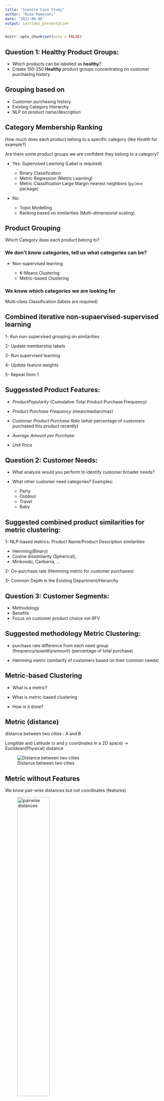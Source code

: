 ```yaml
---
title: "Scentre Case Study"
author: "Nima Ramezani"
date: '2022-06-06'
output: ioslides_presentation
---
```


```r
knitr::opts_chunk$set(echo = FALSE)
```

## Question 1: **Healthy Product Groups**:


* Which products can be labelled as **healthy**?
* Create 150-250 **Healthy** product groups concentrating on customer purchasing history

## Grouping based on 

* Customer purchasing history
* Existing Category Hierarchy
* NLP on product name/description

## Category Membership Ranking

How much does each product belong to a specific category (like *Health* for example?)

Are there some product groups we are confident they belong to a category?

- Yes: Supervised Learning (Label is required)

  * Binary Classification
  * Metric Regression (Metric Learning) 
  * Metric Classification 
    Large Margin nearest neighbors (`pylmnn` package)

- No:

  * Topic Modelling
  * Ranking based on similarities (Multi-dimensional scaling)

## Product Grouping  

Which Category does each product belong to?

### We don't know categories, tell us what categories can be?

  - Non-supervised learning
  
    * K-Means Clustering
    * Metric-based Clustering

### We know which categories we are looking for
  
  Multi-class Classification (labels are required)

## Combined iterative non-supaervised-supervised learning

  1- Run non-supervised grouping on similarities
  
  2- Update membership labels
  
  3- Run supervised learning
  
  4- Update feature weights
  
  5- Repeat from 1

## Suggessted Product Features:

  * *ProductPopularity*	(Cumulative Total Product Purchase Frequency)
      
  * *Product Purchase Frequency* (mean/median/max)
      
  * *Customer Product Purchase Rate* (what percentage of customers purchased this product recently)
      
  * *Average Amount per Purchase*
  
  * *Unit Price*
      
      
## Question 2: **Customer Needs**:

* What analysis would you perform to identify customer broader needs?

* What other customer need categories?
  Examples:
    - Party
    - Outdoor
    - Travel
    - Baby
    
## Suggested combined product similarities for metric clustering:

1- NLP-based metrics: Product Name/Product Description similarities
  
  * Hemming(Binary)
  * Cosine dissimilarity (Spherical), 
  * Minkovski, Canberra, ...

2- Co-purchase rate (Hemming metric for customer purchases)

3- Common Depth in the Existing Department/Hierarchy 


## Question 3: Customer Segments:

* Methodology
* Benefits
* Focus on customer product choice not RFV

## Suggested methodology Metric Clustering:

* purchase rate difference from each need group (frequency/quantity/amount)
(percentage of total purchase)

* Hemming metric (similarity of customers based on their common needs)
  
## Metric-based Clustering

- What is a metric?

- What is metric-based clustering

- How is it done?

## Metric (distance)

distance between two cities : A and B

Longitide and Latitude (x and y coordinates in a 2D space) -> Euclidean(Physical) distance

![Distance between two cities](images/vvv.JPG)

## Metric without Features

We know pair-wise distances but not coordinates (features)


![pairwise distances](images/pairs.png){width=50%, height=50%}


## Hemming Metric

Hemming metric can represent similarity and distance between two entities based on their common inclusions

![Hemming Metric](images/venn.png){width=50%, height=50%}

$$D_{Hemming} = 1.0 - n(A \cap B) / n(A \cup B) $$

## Metrics have a trend (time-series)

- Metric values are dynamic (time-dependant) 

![pairwise distances](images/trend.png)

## Dynamic metrics

- Periodic/Historic Aggregated Similarities: last _n_ days/weeks/months (Sliding/Cumulative Aggregated Windows)

![timeline sliding window](images/sliding_win.png)

## Multi-dimensional Scaling 

*N* cities, we know pairwise distances, find locations

*Input:* Symmetric square matrix of pair-wise distances

*Output:* Coordinates in n-dimensional space

## Benefits of Multi-dimensional Scaling :

- Run clustering algorithms like K-Means

- Helps visualizing them

- Create features from similarity metrics and use them in Supervised Learning techniques
  (Virtual Similarity Features)
  
      
      
      
      



